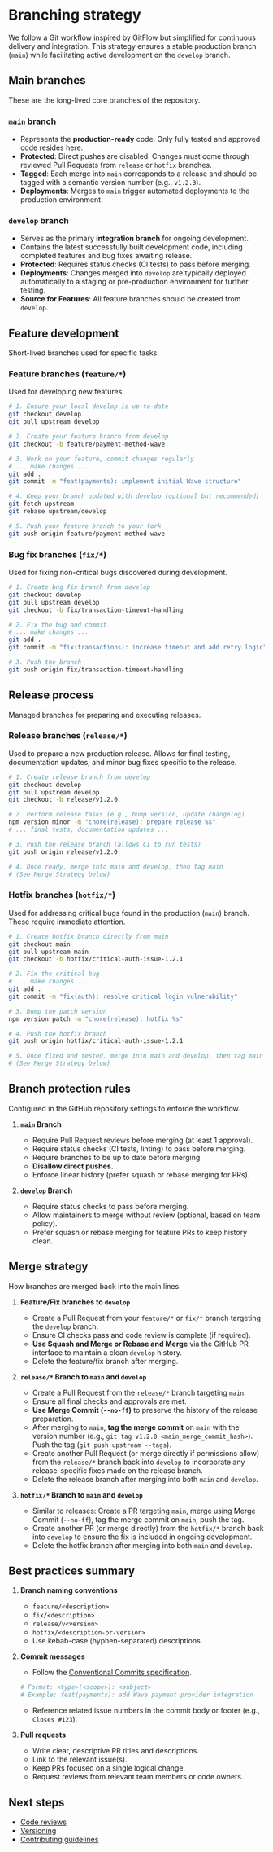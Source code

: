 # **Branching strategy**

We follow a Git workflow inspired by GitFlow but simplified for continuous delivery and integration. This strategy ensures a stable production branch (`main`) while facilitating active development on the `develop` branch.

## **Main branches**

These are the long-lived core branches of the repository.

### **`main` branch**

- Represents the **production-ready** code. Only fully tested and approved code resides here.
- **Protected**: Direct pushes are disabled. Changes must come through reviewed Pull Requests from `release` or `hotfix` branches.
- **Tagged**: Each merge into `main` corresponds to a release and should be tagged with a semantic version number (e.g., `v1.2.3`).
- **Deployments**: Merges to `main` trigger automated deployments to the production environment.

### **`develop` branch**

- Serves as the primary **integration branch** for ongoing development.
- Contains the latest successfully built development code, including completed features and bug fixes awaiting release.
- **Protected**: Requires status checks (CI tests) to pass before merging.
- **Deployments**: Changes merged into `develop` are typically deployed automatically to a staging or pre-production environment for further testing.
- **Source for Features**: All feature branches should be created from `develop`.

## **Feature development**

Short-lived branches used for specific tasks.

### **Feature branches (`feature/*`)**

Used for developing new features.

```bash filename="Terminal - Feature Branch Workflow"
# 1. Ensure your local develop is up-to-date
git checkout develop
git pull upstream develop

# 2. Create your feature branch from develop
git checkout -b feature/payment-method-wave

# 3. Work on your feature, commit changes regularly
# ... make changes ...
git add .
git commit -m "feat(payments): implement initial Wave structure"

# 4. Keep your branch updated with develop (optional but recommended)
git fetch upstream
git rebase upstream/develop

# 5. Push your feature branch to your fork
git push origin feature/payment-method-wave
```

### **Bug fix branches (`fix/*`)**

Used for fixing non-critical bugs discovered during development.

```bash filename="Terminal - Bug Fix Branch Workflow"
# 1. Create bug fix branch from develop
git checkout develop
git pull upstream develop
git checkout -b fix/transaction-timeout-handling

# 2. Fix the bug and commit
# ... make changes ...
git add .
git commit -m "fix(transactions): increase timeout and add retry logic"

# 3. Push the branch
git push origin fix/transaction-timeout-handling
```

## **Release process**

Managed branches for preparing and executing releases.

### **Release branches (`release/*`)**

Used to prepare a new production release. Allows for final testing, documentation updates, and minor bug fixes specific to the release.

```bash filename="Terminal - Release Branch Workflow"
# 1. Create release branch from develop
git checkout develop
git pull upstream develop
git checkout -b release/v1.2.0

# 2. Perform release tasks (e.g., bump version, update changelog)
npm version minor -m "chore(release): prepare release %s"
# ... final tests, documentation updates ...

# 3. Push the release branch (allows CI to run tests)
git push origin release/v1.2.0

# 4. Once ready, merge into main and develop, then tag main
# (See Merge Strategy below)
```

### **Hotfix branches (`hotfix/*`)**

Used for addressing critical bugs found in the production (`main`) branch. These require immediate attention.

```bash filename="Terminal - Hotfix Branch Workflow"
# 1. Create hotfix branch directly from main
git checkout main
git pull upstream main
git checkout -b hotfix/critical-auth-issue-1.2.1

# 2. Fix the critical bug
# ... make changes ...
git add .
git commit -m "fix(auth): resolve critical login vulnerability"

# 3. Bump the patch version
npm version patch -m "chore(release): hotfix %s"

# 4. Push the hotfix branch
git push origin hotfix/critical-auth-issue-1.2.1

# 5. Once fixed and tested, merge into main and develop, then tag main
# (See Merge Strategy below)
```

## **Branch protection rules**

Configured in the GitHub repository settings to enforce the workflow.

1.  **`main` Branch**
    - Require Pull Request reviews before merging (at least 1 approval).
    - Require status checks (CI tests, linting) to pass before merging.
    - Require branches to be up to date before merging.
    - **Disallow direct pushes.**
    - Enforce linear history (prefer squash or rebase merging for PRs).

2.  **`develop` Branch**
    - Require status checks to pass before merging.
    - Allow maintainers to merge without review (optional, based on team policy).
    - Prefer squash or rebase merging for feature PRs to keep history clean.

## **Merge strategy**

How branches are merged back into the main lines.

1.  **Feature/Fix branches to `develop`**
    - Create a Pull Request from your `feature/*` or `fix/*` branch targeting the `develop` branch.
    - Ensure CI checks pass and code review is complete (if required).
    - **Use Squash and Merge or Rebase and Merge** via the GitHub PR interface to maintain a clean `develop` history.
    - Delete the feature/fix branch after merging.

2.  **`release/*` Branch to `main` and `develop`**
    - Create a Pull Request from the `release/*` branch targeting `main`.
    - Ensure all final checks and approvals are met.
    - **Use Merge Commit (`--no-ff`)** to preserve the history of the release preparation.
    - After merging to `main`, **tag the merge commit** on `main` with the version number (e.g., `git tag v1.2.0 <main_merge_commit_hash>`). Push the tag (`git push upstream --tags`).
    - Create another Pull Request (or merge directly if permissions allow) from the `release/*` branch back into `develop` to incorporate any release-specific fixes made on the release branch.
    - Delete the release branch after merging into both `main` and `develop`.

3.  **`hotfix/*` Branch to `main` and `develop`**
    - Similar to releases: Create a PR targeting `main`, merge using Merge Commit (`--no-ff`), tag the merge commit on `main`, push the tag.
    - Create another PR (or merge directly) from the `hotfix/*` branch back into `develop` to ensure the fix is included in ongoing development.
    - Delete the hotfix branch after merging into both `main` and `develop`.

## **Best practices summary**

1.  **Branch naming conventions**
    - `feature/<description>`
    - `fix/<description>`
    - `release/v<version>`
    - `hotfix/<description-or-version>`
    - Use kebab-case (hyphen-separated) descriptions.

2.  **Commit messages**
    - Follow the [Conventional Commits specification](https://www.conventionalcommits.org/).
    ```bash filename="Commit Message Format Example"
    # Format: <type>(<scope>): <subject>
    # Example: feat(payments): add Wave payment provider integration
    ```
    - Reference related issue numbers in the commit body or footer (e.g., `Closes #123`).

3.  **Pull requests**
    - Write clear, descriptive PR titles and descriptions.
    - Link to the relevant issue(s).
    - Keep PRs focused on a single logical change.
    - Request reviews from relevant team members or code owners.

## **Next steps**

- [Code reviews](./code-reviews)
- [Versioning](./versioning)
- [Contributing guidelines](./contributing-guidelines) 
